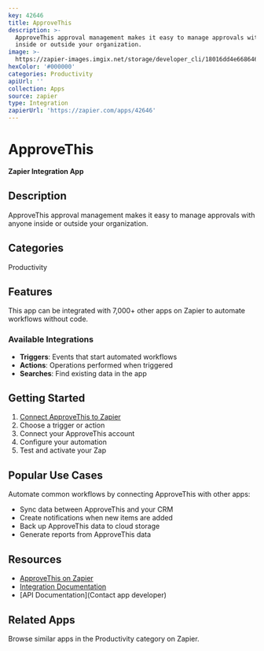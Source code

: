 ```yaml
---
key: 42646
title: ApproveThis
description: >-
  ApproveThis approval management makes it easy to manage approvals with anyone
  inside or outside your organization.
image: >-
  https://zapier-images.imgix.net/storage/developer_cli/18016dd4e6686465c50f7f15718d3fe9.png?auto=format%2Ccompress&ixlib=python-3.0.0&q=50
hexColor: '#000000'
categories: Productivity
apiUrl: ''
collection: Apps
source: zapier
type: Integration
zapierUrl: 'https://zapier.com/apps/42646'
---
```

# ApproveThis

**Zapier Integration App**

## Description

ApproveThis approval management makes it easy to manage approvals with anyone inside or outside your organization.

## Categories

Productivity

## Features

This app can be integrated with 7,000+ other apps on Zapier to automate workflows without code.

### Available Integrations

- **Triggers**: Events that start automated workflows
- **Actions**: Operations performed when triggered
- **Searches**: Find existing data in the app

## Getting Started

1. [Connect ApproveThis to Zapier](https://zapier.com/apps/42646)
2. Choose a trigger or action
3. Connect your ApproveThis account
4. Configure your automation
5. Test and activate your Zap

## Popular Use Cases

Automate common workflows by connecting ApproveThis with other apps:

- Sync data between ApproveThis and your CRM
- Create notifications when new items are added
- Back up ApproveThis data to cloud storage
- Generate reports from ApproveThis data

## Resources

- [ApproveThis on Zapier](https://zapier.com/apps/42646)
- [Integration Documentation](https://zapier.com/apps/42646/integrations)
- [API Documentation](Contact app developer)

## Related Apps

Browse similar apps in the Productivity category on Zapier.

